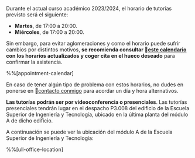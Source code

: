 Durante el actual curso académico 2023/2024, el horario de tutorías previsto será el siguiente:

* **Martes**, de 17:00 a 20:00.
* **Miércoles**, de 17:00 a 20:00.

<!-- Para el próximo curso académico 2023/2024, el horario previsto es:

* **Martes**, de 17:00 a 20:00.
* **Jueves**, de 17:00 a 20:00.
-->

Sin embargo, para evitar aglomeraciones y como el horario puede sufrir cambios por distintos motivos, **se recomienda consultar 📅[este calendario](https://calendar.google.com/calendar/u/0/selfsched?sstoken=UVB1bnBDWEt5VWlCfGRlZmF1bHR8ZTEwZTA4MzdmOTcwOTdjOGEzMmU3YjhlZDRmYWI2Mzk) con los horarios actualizados y coger cita en el hueco deseado** para confirmar la asistencia.

%%[appointment-calendar]

En caso de tener algún tipo de problema con estos horarios, no dudes en ponerse en 📧[contacto conmigo](https://www.ull.es/apps/guias/guias/view_teacher_niu/745/jmtorres/) para acordar un día y hora alternativos.

**Las tutorías podrán ser por videoconferencia o presenciales**. Las tutorías presenciales tendrán lugar en el despacho P3.008 del edificio de la Escuela Superior de Ingeniería y Tecnología, ubicado en la última planta del módulo A de dicho edificio.

A continuación se puede ver la ubicación del módulo A de la Escuela Superior de Ingeniería y Tecnología:

%%[ull-office-location]